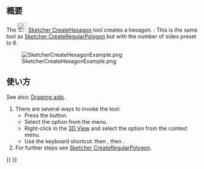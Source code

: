 <languages/>

{{Docnav/ja
|[[Sketcher_CreatePentagon/ja|正五角形]]
|[[Sketcher_CreateHeptagon/ja|正七角形]]
|[[Sketcher_Workbench/ja|スケッチャーワークベンチ]]
|IconL=Sketcher_CreatePentagon.svg
|IconR=Sketcher_CreateHeptagon.svg
|IconC=Workbench_Sketcher.svg
}}

{{GuiCommand/ja
|Name=Sketcher CreatePentagon
|Name/ja=スケッチャー・正六角形
|MenuLocation=スケッチ → スケッチャージオメトリ → 正六角形
|Workbenches=[[Sketcher_Workbench/ja|スケッチャー]]
|Shortcut={{KEY|G}} {{KEY|P}} {{KEY|6}}
|Version=0.15
|SeeAlso=[[Sketcher_CreateRegularPolygon/ja|スケッチャー・正多角形]]
}}

<span id="Description"></span>
== 概要 ==

The [[Image:Sketcher_CreateHexagon.svg|24px]] [[Sketcher_CreateHexagon|Sketcher CreateHexagon]] tool creates a hexagon. {{Version|1.0}}: This is the same tool as [[Sketcher_CreateRegularPolygon|Sketcher CreateRegularPolygon]] but with the number of sides preset to 6.

[[Image:SketcherCreateHexagonExample.png‎]]

<span id="Usage"></span>
== 使い方 ==

See also: [[Sketcher_Workbench#Drawing_aids|Drawing aids]].

# There are several ways to invoke the tool:
#* Press the {{Button|[[Image:Sketcher_CreateHexagon.svg|16px]] [[Sketcher_CreateHexagon|Hexagon]]}} button.
#* Select the {{MenuCommand|Sketch → Geometries → [[Image:Sketcher_CreateHexagon.svg|16px]] Hexagon}} option from the menu.
#* Right-click in the [[3D_View|3D View]] and select the {{MenuCommand|[[Image:Sketcher_CreateHexagon.svg|16px]] Hexagon}} option from the context menu.
#* Use the keyboard shortcut: {{KEY|G}} then {{KEY|P}}, then {{KEY|6}}.
# For further steps see [[Sketcher_CreateRegularPolygon#Usage|Sketcher CreateRegularPolygon]].


{{Docnav/ja
|[[Sketcher_CreatePentagon/ja|正五角形]]
|[[Sketcher_CreateHeptagon/ja|正七角形]]
|[[Sketcher_Workbench/ja|スケッチャーワークベンチ]]
|IconL=Sketcher_CreatePentagon.svg
|IconR=Sketcher_CreateHeptagon.svg
|IconC=Workbench_Sketcher.svg
}}

{{Sketcher_Tools_navi{{#translation:}}}}
{{Userdocnavi{{#translation:}}}}